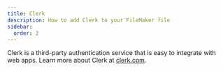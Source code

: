 ```yaml
---
title: Clerk
description: How to add Clerk to your FileMaker file
sidebar:
  order: 2
---
```



Clerk is a third-party authentication service that is easy to integrate with web apps. Learn more about Clerk at [clerk.com](https://clerk.com/).
